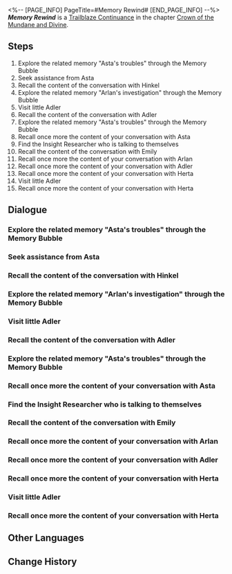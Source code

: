 <%-- [PAGE_INFO]
PageTitle=#Memory Rewind#
[END_PAGE_INFO] --%>
{{Stub|Dialogue.}}
{{Mission Infobox
|id            = 2000902
|title         = 
|image         = <!--Mission Memory Rewind.png-->
|type          = Trailblaze Continuance
|event_name    = 
|chapter       = Crown of the Mundane and Divine
|requirements  = 
|summary       = <!--official mission summary from Fate's Atlas-->
|characters    = "Guild Researcher"; Adler; Arlan; Asta; Chatty Researcher; Emily; Esther; Furious Researcher; Gloomy Researcher; Gossiping Researcher; Herta; Hinkel; Researcher at a Loss; Terrified Researcher; Trailblazer; Underperforming Researcher; Wen Shiqi
|startLocation = [[Herta Space Station]] - [[<!--starting area-->]]
|world         = Herta Space Station
|area          = <!--starting area-->
|prev          = 
|next          = 
|rewards       = 
}}
'''''Memory Rewind''''' is a [[Trailblaze Continuance]] in the chapter [[Crown of the Mundane and Divine]].

==Steps==
# Explore the related memory "Asta's troubles" through the Memory Bubble
# Seek assistance from Asta
# Recall the content of the conversation with Hinkel
# Explore the related memory "Arlan's investigation" through the Memory Bubble
# Visit little Adler
# Recall the content of the conversation with Adler
# Explore the related memory "Asta's troubles" through the Memory Bubble
# Recall once more the content of your conversation with Asta
# Find the Insight Researcher who is talking to themselves
# Recall the content of the conversation with Emily
# Recall once more the content of your conversation with Arlan
# Recall once more the content of your conversation with Adler
# Recall once more the content of your conversation with Herta
# Visit little Adler
# Recall once more the content of your conversation with Herta

<!--
==Gameplay Notes==

--><!--
==Trial Character==

-->
==Dialogue==
{{Stub Dialogue}}
{{Dialogue Start}}
:{{tx}}
{{Dialogue End}}

===Explore the related memory "Asta's troubles" through the Memory Bubble===
{{Mission Description|type=continuance|location=<!--to be added-->|update|Herta had commissioned you to find a lost Curio, and you might need Asta's help.}}
{{Dialogue Start}}
:{{tx}}
{{Dialogue End}}

===Seek assistance from Asta===
{{Mission Description|type=continuance|location=<!--to be added-->|update|Asta, who manages the space station, should be able to provide some clues}}
{{Dialogue Start}}
:{{tx}}
{{Dialogue End}}

===Recall the content of the conversation with Hinkel===
{{Mission Description|type=continuance|location=<!--to be added-->|update|Asta doesn't seem to have any clues either. Thankfully, Hinkel from the Department of Ecology is nearby.}}
{{Dialogue Start}}
:{{tx}}
{{Dialogue End}}

===Explore the related memory "Arlan's investigation" through the Memory Bubble===
{{Mission Description|type=continuance|location=<!--to be added-->|update|Hinkel recommended little Adler to you &mdash; He apparently knows the most about Curios out of the entire Department of Ecology.}}
{{Dialogue Start}}
:{{tx}}
{{Dialogue End}}

===Visit little Adler===
{{Mission Description|type=continuance|location=<!--to be added-->|update|Due to Hinkel's recommendations, you decide to visit Adler. However, others seem to be looking for him too.}}
{{Dialogue Start}}
:{{tx}}
{{Dialogue End}}

===Recall the content of the conversation with Adler===
{{Mission Description|type=continuance|location=<!--to be added-->|update|See what Adler has to say about Herta's commission.}}
{{Dialogue Start}}
:{{tx}}
{{Dialogue End}}

===Explore the related memory "Asta's troubles" through the Memory Bubble===
{{Mission Description|type=continuance|location=<!--to be added-->|update|The memories concerning Adler seem to be rather hazy. You vaguely remember it has got to do with someone previously mentioned by Asta.}}
{{Dialogue Start}}
:{{tx}}
{{Dialogue End}}

===Recall once more the content of your conversation with Asta===
{{Mission Description|type=continuance|location=<!--to be added-->|update|You seemed to have talked with Asta about something else after receiving Hinkel's recommendations. Try to remember it.}}
{{Dialogue Start}}
:{{tx}}
{{Dialogue End}}

===Find the Insight Researcher who is talking to themselves===
{{Mission Description|type=continuance|location=<!--to be added-->|update|Apart from Hinkel in the Department of Insight, you also asked for clues regarding the lost Curio from someone else in that department. Who might it be?}}
{{Dialogue Start}}
:{{tx}}
{{Dialogue End}}

===Recall the content of the conversation with Emily===
{{Mission Description|type=continuance|location=<!--to be added-->|update|The clues provided by Emily inspired Adler afterward. Try to remember what it might be.}}
{{Dialogue Start}}
:{{tx}}
{{Dialogue End}}

===Recall once more the content of your conversation with Arlan===
{{Mission Description|type=continuance|location=<!--to be added-->|update|The incident Asta mentioned got Arlan to let down his guard. He has important findings on him.}}
{{Dialogue Start}}
:{{tx}}
{{Dialogue End}}

===Recall once more the content of your conversation with Adler===
{{Mission Description|type=continuance|location=<!--to be added-->|update|Adler had a bold hypothesis thanks to Emily's information.}}
{{Dialogue Start}}
:{{tx}}
{{Dialogue End}}

===Recall once more the content of your conversation with Herta===
{{Mission Description|type=continuance|location=<!--to be added-->|update|Adler's insights finally made you recall the entirety of Herta's commission. Let's double-check the content of that commission again.}}
{{Dialogue Start}}
:{{tx}}
{{Dialogue End}}

===Visit little Adler===
{{Mission Description|type=continuance|location=<!--to be added-->|update|Due to Hinkel's recommendations, you decide to visit Adler. However, others seem to be looking for him too.}}
{{Dialogue Start}}
:{{tx}}
{{Dialogue End}}

===Recall once more the content of your conversation with Herta===
{{Mission Description|type=continuance|location=<!--to be added-->|update|Adler's insights finally made you recall the entirety of Herta's commission. Let's double-check the content of that commission again.}}
{{Dialogue Start}}
:{{tx}}
{{Dialogue End}}

==Other Languages==
{{Other Languages
|en   = Memory Rewind
|zhs  = 记忆回溯
|zht  = 記憶回溯
|ja   = 記憶回顧
|ko   = 기억 회상
|es   = Recuperación de recuerdos
|fr   = Retour des souvenirs
|ru   = Восстановление воспоминаний
|th   = ย้อนรอยความทรงจำ
|vi   = Hồi Tưởng Ký Ức
|de   = Erinnerungsverfolgung
|id   = Mengingat Kenangan
|pt   = Recuperação de Memórias
}}

==Change History==
{{Change History|1.6}}
